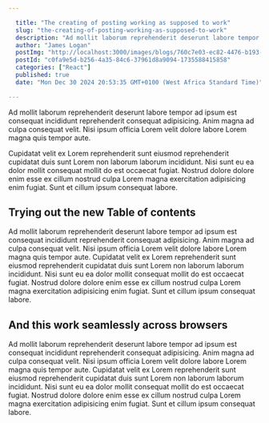 ```yaml
---

  title: "The creating of posting working as supposed to work"
  slug: "the-creating-of-posting-working-as-supposed-to-work"
  description: "Ad mollit laborum reprehenderit deserunt labore tempor ad ipsum est consequat incididunt reprehenderit consequat adipisicing. Anim magna ad culpa consequat velit. Nisi ipsum officia Lorem velit dolore labore Lorem magna quis tempor aute. Cupidatat velit ex Lorem reprehenderit sunt eiusmod reprehenderit cupidatat duis sunt Lorem non laborum laborum incididunt. "
  author: "James Logan"
  postImg: "http://localhost:3000/images/blogs/760c7e03-ec82-4476-b193-ad682f44faab-1735588226116-WhatsApp Image 2024-12-26 at 13.25.02.jpeg"
  postId: "c0fa9e5d-b256-4a35-84c6-37961d8a9094-1735588415858"
  categories: ["React"]
  published: true
  date: "Mon Dec 30 2024 20:53:35 GMT+0100 (West Africa Standard Time)"

---
```


  Ad mollit laborum reprehenderit deserunt labore tempor ad ipsum est consequat incididunt reprehenderit consequat adipisicing. Anim magna ad culpa consequat velit. Nisi ipsum officia Lorem velit dolore labore Lorem magna quis tempor aute.&#x20;

Cupidatat velit ex Lorem reprehenderit sunt eiusmod reprehenderit cupidatat duis sunt Lorem non laborum laborum incididunt. Nisi sunt eu ea dolor mollit consequat mollit do est occaecat fugiat. Nostrud dolore dolore enim esse ex cillum nostrud culpa Lorem magna exercitation adipisicing enim fugiat. Sunt et cillum ipsum consequat labore.



## Trying out the new Table of contents

Ad mollit laborum reprehenderit deserunt labore tempor ad ipsum est consequat incididunt reprehenderit consequat adipisicing. Anim magna ad culpa consequat velit. Nisi ipsum officia Lorem velit dolore labore Lorem magna quis tempor aute. Cupidatat velit ex Lorem reprehenderit sunt eiusmod reprehenderit cupidatat duis sunt Lorem non laborum laborum incididunt. Nisi sunt eu ea dolor mollit consequat mollit do est occaecat fugiat. Nostrud dolore dolore enim esse ex cillum nostrud culpa Lorem magna exercitation adipisicing enim fugiat. Sunt et cillum ipsum consequat labore.



## And this work seamlessly across browsers

Ad mollit laborum reprehenderit deserunt labore tempor ad ipsum est consequat incididunt reprehenderit consequat adipisicing. Anim magna ad culpa consequat velit. Nisi ipsum officia Lorem velit dolore labore Lorem magna quis tempor aute. Cupidatat velit ex Lorem reprehenderit sunt eiusmod reprehenderit cupidatat duis sunt Lorem non laborum laborum incididunt. Nisi sunt eu ea dolor mollit consequat mollit do est occaecat fugiat. Nostrud dolore dolore enim esse ex cillum nostrud culpa Lorem magna exercitation adipisicing enim fugiat. Sunt et cillum ipsum consequat labore.
  